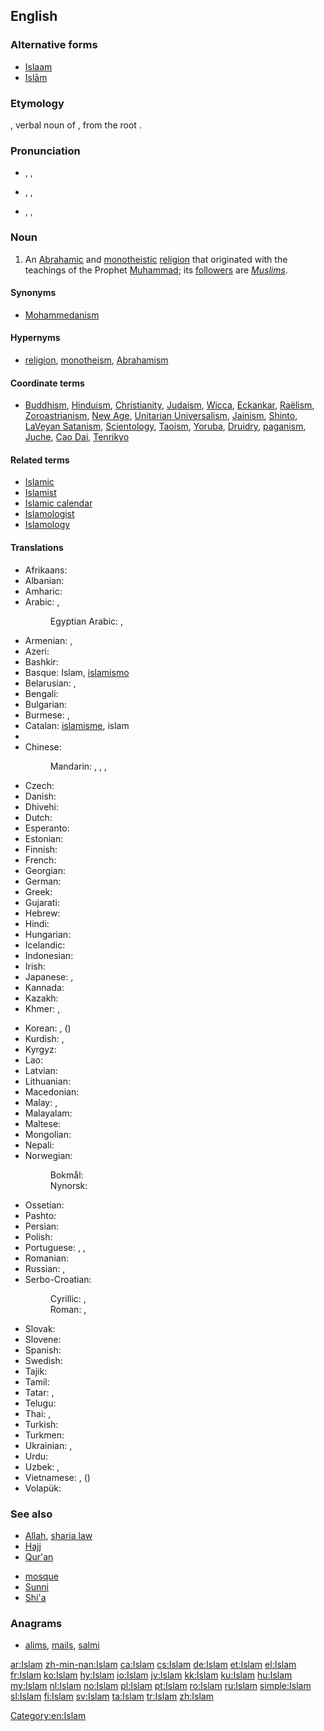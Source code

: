 {{also|islam|İslam|islám}}
==English==

===Alternative forms===
* [[Islaam]]
* [[Islām]]

===Etymology===
{{etyl|ar|en}} {{term|اسلام|إِسْلَام|tr=ʾislām|submission (to the will of God)|lang=ar}}, verbal noun of {{term|أسلم|أَسْلَمَ|tr=ʾaslama|lang=ar}}, from the root {{ar-root|س|ل|م}}.

===Pronunciation===
* {{enPR|ĭs-läm'}}, {{IPA|/ɪsˈlɑːm/}}, {{X-SAMPA|/Is"lA:m/}}
* {{enPR|ĭz-läm'}}, {{IPA|/ɪzˈlɑːm/}}, {{X-SAMPA|/Iz"lA:m/}}
* {{enPR|ĭz'lăm}}, {{IPA|/ˈɪzlæm/}}, {{X-SAMPA|/"Izl{m/}}

===Noun===
{{en-noun|-}}
{{wikipedia}}

# An [[Abrahamic]] and [[monotheistic]] [[religion]] that originated with the teachings of the Prophet [[Muhammad]]; its [[follower]]s are ''[[Muslim]]s''.

====Synonyms====
* [[Mohammedanism]] {{qualifier|dated, sometimes considered offensive}}

====Hypernyms====
* [[religion]], [[monotheism]], [[Abrahamism]]

====Coordinate terms====
* [[Buddhism]], [[Hinduism]], [[Christianity]], [[Judaism]], [[Wicca]], [[Eckankar]], [[Raëlism]], [[Zoroastrianism]], [[New Age]], [[Unitarian Universalism]], [[Jainism]], [[Shinto]], [[LaVeyan Satanism]], [[Scientology]], [[Taoism]], [[Yoruba]], [[Druidry]], [[paganism]], [[Juche]], [[Cao Dai]], [[Tenrikyo]]

====Related terms====
* [[Islamic]]
* [[Islamist]]
* [[Islamic calendar]]
* [[Islamologist]]
* [[Islamology]]

====Translations====
{{trans-top|religion}}
* Afrikaans: {{t-|af|Islam}}
* Albanian: {{t-|sq|Islam}}
* Amharic: {{t-|am|እስልምና|sc=Ethi}}
* Arabic: {{t+|ar|الإسلام|m|tr=al-ʾislām}}, {{t-|ar|الدين|m|tr=al-dīn}}
*: Egyptian Arabic: {{tø|arz|إسلام|m|tr=islam|sc=Arab}}, {{tø|arz|الإسلام|m|tr=elislam |sc=Arab}}
* Armenian: {{t-|hy|իսլամ|tr=islam}}, {{t-|hy|մահմեդականություն|tr=mahmedakanut'yun}}
* Azeri: {{t-|az|islam}}
* Bashkir: {{tø|ba|ислам|tr=islam|sc=Cyrl}}
* Basque: Islam, [[islamismo]]
* Belarusian: {{t+|be|іслам|m|tr=islám}},  {{t-|be|мусульманства|n|tr=musulʹmánstva}}
* Bengali: {{t+|bn|ইসলাম|tr=islam|sc=Beng}}
* Bulgarian: {{t+|bg|ислям|m|tr=isljám}}
* Burmese: {{t-|my|အစ္စလမ်|tr=i' salan|sc=Mymr}}, {{t-|my|အစ္စလာမ်ဘာသာ|sc=Mymr}}
* Catalan: [[islamisme]], islam
* {{trreq|Chechen}}
* Chinese:
*: Mandarin: {{t-|cmn|回教|tr=Huí-jiào|sc=Hani}}, {{t|cmn|伊斯蘭教|sc=Hani}}, {{t|cmn|伊斯兰教|tr=Yīsīlán-jiào|sc=Hani}}, {{t-|cmn|清真教|tr=Qīngzhēn-jiào|sc=Hani}}
* Czech: {{t+|cs|islám|m}}
* Danish: {{t-|da|islam}}
* Dhivehi: {{t-|dv|އިސްލާމް|sc=Thaa}}
* Dutch: {{t+|nl|islam|m}}
* Esperanto: {{t-|eo|islamo}}
* Estonian: {{t-|et|islam}}
* Finnish: {{t+|fi|islam}}
* French: {{t+|fr|Islam|m}}
* Georgian: {{t-|ka|ისლამი|tr=islami|sc=Geor}}
* German: {{t+|de|Islam|m}}
* Greek: {{t-|el|Ισλάμ|n|tr=Islám}}
* Gujarati: {{t-|gu|ઇસ્લામ|tr=islām|sc=Gujr}}
* Hebrew: {{t-|he|איסלאם|m|tr=islám}}
* Hindi: {{t+|hi|इस्लाम|tr=islām}}
* Hungarian: {{t+|hu|iszlám}}
* Icelandic: {{t-|is|íslam}}
* Indonesian: {{t-|id|Islam}}
* Irish: {{t-|ga|Ioslam|m}}
* Japanese: {{t-|ja|イスラム教|tr=イスラムきょう, Isuramu-kyō}}, {{t-|ja|回教|tr=かいきょう, Kai-kyō}}
* Kannada: {{t-|kn|ಇಸ್ಲಾಂ|tr=islām|sc=Knda}}
* Kazakh: {{t|kk|Исләм|tr=Isləm|sc=Cyrl}}
* Khmer: {{t-|km|សាសនាឥស្លាម|sc=Khmr|tr=saasnaa eslaam}}, {{t-|km|អិស្លាម|tr=ihslaam|sc=Khmr}}
{{trans-mid}}
* Korean: {{t+|ko|이슬람교|tr=Iseullam-gyo|sc=Hang}}, {{t-|ko|회교|tr=Hwi-gyo|sc=Hang}} ({{t+|ko|回教|sc=Hani}})
* Kurdish: {{t+|ku|Îslam}}, {{t+|ku|ئیسلام|sc=ku-Arab}}
* Kyrgyz: {{t-|ky|Ислам|tr=Islám|sc=Cyrl}}
* Lao: {{t-|lo|ສາດສະໜາໂມຮຳເມັດ|tr=sȁːtsánǎː móː hám mēt|sc=Laoo}}
* Latvian: {{t-|lv|islams|m}}
* Lithuanian: {{t-|lt|islamas|m}}
* Macedonian: {{t-|mk|ислам|m|tr=íslam}}
* Malay: {{t-|ms|Islam}}, {{t-|ms|agama Islam}}
* Malayalam: {{t-|ml|ഇസ്‌ലാം|tr=islām|sc=Mlym}}
* Maltese: {{t-|mt|Iżlam|m}}
* Mongolian: {{t-|mn|ислам|tr=islám|sc=Cyrl}}
* Nepali: {{t-|ne|इस्लाम|tr=islām|sc=Deva}}
* Norwegian:
*: Bokmål: {{t+|nb|islam|m}}
*: Nynorsk: {{t-|nn|islam|m}}
* Ossetian: {{tø|os|пысылмон дин|tr=pysylmon din|sc=Cyrl}}
* Pashto: {{t+|ps|اسلام|m|tr=islām|sc=ps-Arab}}
* Persian: {{t+|fa|اسلام|tr=eslâm}}
* Polish: {{t+|pl|islam|m}}
* Portuguese: {{t-|pt|Islã|m}}, {{t-|pt|Islão|m}}, {{t-|pt|Islame|m}}
* Romanian: {{t-|ro|islam}}
* Russian: {{t+|ru|ислам|m|tr=islám}}, {{t+|ru|мусульманство|n|tr=musulʹmánstvo}}
* Serbo-Croatian:
*: Cyrillic: {{t-|sh|ислам|m|sc=Cyrl}}, {{t-|sh|мухамеданство|n|sc=Cyrl}}
*: Roman: {{t-|sh|islam|m}}, {{t-|sh|muhamedanstvo|n}}
* Slovak: {{t-|sk|islám|m}}
* Slovene: {{t+|sl|islam|m}}
* Spanish: {{t-|es|Islam|m}}
* Swedish: {{t+|sv|islam}}
* Tajik: {{t-|tg|Ислом|tr=Islom|sc=Cyrl}}
* Tamil: {{t+|ta|இசுலாம்|tr=iculām}}
* Tatar: {{t+|tt|ислам|tr=islam|sc=Cyrl}}, {{t-|tt|Ислам|tr=Íslam|sc=Cyrl}}
* Telugu: {{t-|te|ఇస్లాం మతం|tr=islām matam}}
* Thai: {{t-|th|อิสลาม|tr=ìt-sà-laam}}, {{t-|th|ศาสนาอิสลาม|tr=săa-sà-ná ìt-sà-laam}}
* Turkish: {{t+|tr|İslam}}
* Turkmen: {{t-|tk|Yslam}}
* Ukrainian: {{t-|uk|іслам|m|tr=islám}},  {{t-|uk|мусульманство|n|tr=musulʹmánstvo}}
* Urdu: {{t-|ur|اسلام|tr=islām}}
* Uzbek: {{t-|uz|islom}}, {{t-|uz|Islom}}
* Vietnamese: {{t+|vi|Hồi giáo}}, ({{t-|vi|回教|sc=Hani}})
* Volapük: {{t+|vo|slam}}
{{trans-bottom}}

===See also===
{{top2}}
* [[Allah]], [[sharia law]]
* [[Hajj]]
* [[Qur'an]]
{{mid2}}
* [[mosque]]
* [[Sunni]]
* [[Shi'a]]
{{bottom}}

===Anagrams===
* [[alims#English|alims]], [[mails#English|mails]], [[salmi#English|salmi]]

[[Category:en:Islam]]

[[ar:Islam]]
[[zh-min-nan:Islam]]
[[ca:Islam]]
[[cs:Islam]]
[[de:Islam]]
[[et:Islam]]
[[el:Islam]]
[[fr:Islam]]
[[ko:Islam]]
[[hy:Islam]]
[[io:Islam]]
[[jv:Islam]]
[[kk:Islam]]
[[ku:Islam]]
[[hu:Islam]]
[[my:Islam]]
[[nl:Islam]]
[[no:Islam]]
[[pl:Islam]]
[[pt:Islam]]
[[ro:Islam]]
[[ru:Islam]]
[[simple:Islam]]
[[sl:Islam]]
[[fi:Islam]]
[[sv:Islam]]
[[ta:Islam]]
[[tr:Islam]]
[[zh:Islam]]